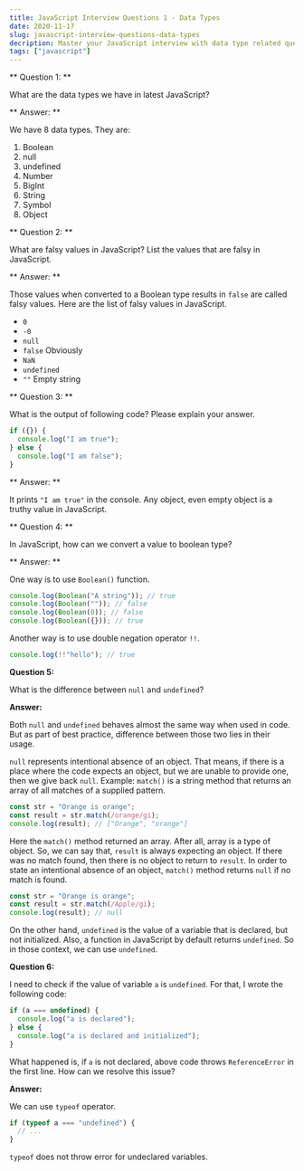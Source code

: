 ```yaml
---
title: JavaScript Interview Questions 1 - Data Types
date: 2020-11-17
slug: javascript-interview-questions-data-types
decription: Master your JavaScript interview with data type related questions from JavaScript.
tags: ["javascript"]
---
```



** Question 1: **

What are the data types we have in latest JavaScript?

** Answer: **

We have 8 data types. They are:

1. Boolean
2. null
3. undefined
4. Number
5. BigInt
6. String
7. Symbol
8. Object

<Divider />

** Question 2: **

What are falsy values in JavaScript? List the values that are falsy in JavaScript.

** Answer: **

Those values when converted to a Boolean type results in `false` are called falsy values. Here are the list of falsy values in JavaScript.

- `0`
- `-0`
- `null`
- `false` Obviously
- `NaN`
- `undefined`
- `""` Empty string

<Divider />

** Question 3: **

What is the output of following code? Please explain your answer.

```javascript
if ({}) {
  console.log("I am true");
} else {
  console.log("I am false");
}
```

** Answer: **

It prints `"I am true"` in the console. Any object, even empty object is a truthy value in JavaScript.

<Divider />

** Question 4: **

In JavaScript, how can we convert a value to boolean type?

** Answer: **

One way is to use `Boolean()` function.

```javascript
console.log(Boolean("A string")); // true
console.log(Boolean("")); // false
console.log(Boolean(0)); // false
console.log(Boolean({})); // true
```

Another way is to use double negation operator `!!`.

```javascript
console.log(!!"hello"); // true
```

<Divider />

**Question 5:**

What is the difference between `null` and `undefined`?

**Answer:**

Both `null` and `undefined` behaves almost the same way when used in code. But as part of best practice, difference between those two lies in their usage.

`null` represents intentional absence of an object. That means, if there is a place where the code expects an object, but we are unable to provide one, then we give back `null`. Example: `match()` is a string method that returns an array of all matches of a supplied pattern.

```javascript
const str = "Orange is orange";
const result = str.match(/orange/gi);
console.log(result); // ["Orange", "orange"]
```

Here the `match()` method returned an array. After all, array is a type of object. So, we can say that, `result` is always expecting an object. If there was no match found, then there is no object to return to `result`. In order to state an intentional absence of an object, `match()` method returns `null` if no match is found.

```javascript
const str = "Orange is orange";
const result = str.match(/Apple/gi);
console.log(result); // null
```

On the other hand, `undefined` is the value of a variable that is declared, but not initialized. Also, a function in JavaScript by default returns `undefined`. So in those context, we can use `undefined`.

<Divider />

**Question 6:**

I need to check if the value of variable `a` is `undefined`. For that, I wrote the following code:

```javascript
if (a === undefined) {
  console.log("a is declared");
} else {
  console.log("a is declared and initialized");
}
```

What happened is, if `a` is not declared, above code throws `ReferenceError` in the first line. How can we resolve this issue?

**Answer:**

We can use `typeof` operator.

```javascript
if (typeof a === "undefined") {
  // ...
}
```

`typeof` does not throw error for undeclared variables.
